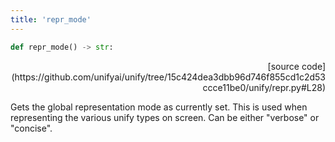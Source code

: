 ```yaml
---
title: 'repr_mode'
---
```


```python
def repr_mode() -> str:
```

<p align="right">[source code](https://github.com/unifyai/unify/tree/15c424dea3dbb96d746f855cd1c2d53ccce11be0/unify/repr.py#L28)</p>

Gets the global representation mode as currently set. This is used when representing
the various unify types on screen. Can be either "verbose" or "concise".